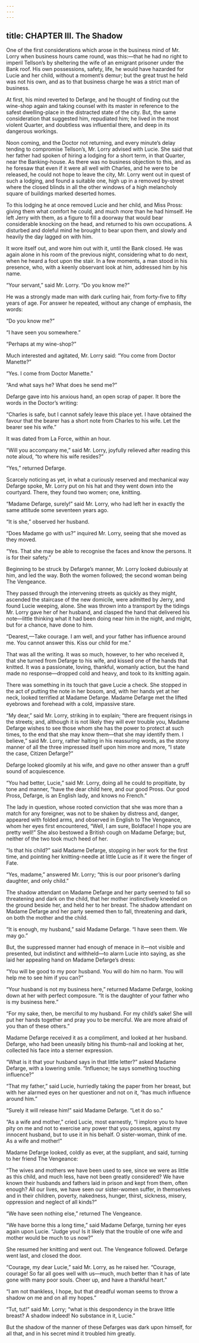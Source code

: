 ```yaml
---
---
---
```

title: CHAPTER III. The Shadow
---

One of the first considerations which arose in the business mind of Mr. Lorry when business hours came round, was this:—that he had no right to imperil Tellson’s by sheltering the wife of an emigrant prisoner under the Bank roof. His own possessions, safety, life, he would have hazarded for Lucie and her child, without a moment’s demur; but the great trust he held was not his own, and as to that business charge he was a strict man of business.

At first, his mind reverted to Defarge, and he thought of finding out the wine-shop again and taking counsel with its master in reference to the safest dwelling-place in the distracted state of the city. But, the same consideration that suggested him, repudiated him; he lived in the most violent Quarter, and doubtless was influential there, and deep in its dangerous workings.

Noon coming, and the Doctor not returning, and every minute’s delay tending to compromise Tellson’s, Mr. Lorry advised with Lucie. She said that her father had spoken of hiring a lodging for a short term, in that Quarter, near the Banking-house. As there was no business objection to this, and as he foresaw that even if it were all well with Charles, and he were to be released, he could not hope to leave the city, Mr. Lorry went out in quest of such a lodging, and found a suitable one, high up in a removed by-street where the closed blinds in all the other windows of a high melancholy square of buildings marked deserted homes.

To this lodging he at once removed Lucie and her child, and Miss Pross: giving them what comfort he could, and much more than he had himself. He left Jerry with them, as a figure to fill a doorway that would bear considerable knocking on the head, and returned to his own occupations. A disturbed and doleful mind he brought to bear upon them, and slowly and heavily the day lagged on with him.

It wore itself out, and wore him out with it, until the Bank closed. He was again alone in his room of the previous night, considering what to do next, when he heard a foot upon the stair. In a few moments, a man stood in his presence, who, with a keenly observant look at him, addressed him by his name.

“Your servant,” said Mr. Lorry. “Do you know me?”

He was a strongly made man with dark curling hair, from forty-five to fifty years of age. For answer he repeated, without any change of emphasis, the words:

“Do you know me?”

“I have seen you somewhere.”

“Perhaps at my wine-shop?”

Much interested and agitated, Mr. Lorry said: “You come from Doctor Manette?”

“Yes. I come from Doctor Manette.”

“And what says he? What does he send me?”

Defarge gave into his anxious hand, an open scrap of paper. It bore the words in the Doctor’s writing:

“Charles is safe, but I cannot safely leave this place yet. I have obtained the favour that the bearer has a short note from Charles to his wife. Let the bearer see his wife.”

It was dated from La Force, within an hour.

“Will you accompany me,” said Mr. Lorry, joyfully relieved after reading this note aloud, “to where his wife resides?”

“Yes,” returned Defarge.

Scarcely noticing as yet, in what a curiously reserved and mechanical way Defarge spoke, Mr. Lorry put on his hat and they went down into the courtyard. There, they found two women; one, knitting.

“Madame Defarge, surely!” said Mr. Lorry, who had left her in exactly the same attitude some seventeen years ago.

“It is she,” observed her husband.

“Does Madame go with us?” inquired Mr. Lorry, seeing that she moved as they moved.

“Yes. That she may be able to recognise the faces and know the persons. It is for their safety.”

Beginning to be struck by Defarge’s manner, Mr. Lorry looked dubiously at him, and led the way. Both the women followed; the second woman being The Vengeance.

They passed through the intervening streets as quickly as they might, ascended the staircase of the new domicile, were admitted by Jerry, and found Lucie weeping, alone. She was thrown into a transport by the tidings Mr. Lorry gave her of her husband, and clasped the hand that delivered his note—little thinking what it had been doing near him in the night, and might, but for a chance, have done to him.

“Dearest,—Take courage. I am well, and your father has influence around me. You cannot answer this. Kiss our child for me.”

That was all the writing. It was so much, however, to her who received it, that she turned from Defarge to his wife, and kissed one of the hands that knitted. It was a passionate, loving, thankful, womanly action, but the hand made no response—dropped cold and heavy, and took to its knitting again.

There was something in its touch that gave Lucie a check. She stopped in the act of putting the note in her bosom, and, with her hands yet at her neck, looked terrified at Madame Defarge. Madame Defarge met the lifted eyebrows and forehead with a cold, impassive stare.

“My dear,” said Mr. Lorry, striking in to explain; “there are frequent risings in the streets; and, although it is not likely they will ever trouble you, Madame Defarge wishes to see those whom she has the power to protect at such times, to the end that she may know them—that she may identify them. I believe,” said Mr. Lorry, rather halting in his reassuring words, as the stony manner of all the three impressed itself upon him more and more, “I state the case, Citizen Defarge?”

Defarge looked gloomily at his wife, and gave no other answer than a gruff sound of acquiescence.

“You had better, Lucie,” said Mr. Lorry, doing all he could to propitiate, by tone and manner, “have the dear child here, and our good Pross. Our good Pross, Defarge, is an English lady, and knows no French.”

The lady in question, whose rooted conviction that she was more than a match for any foreigner, was not to be shaken by distress and, danger, appeared with folded arms, and observed in English to The Vengeance, whom her eyes first encountered, “Well, I am sure, Boldface! I hope you are pretty well!” She also bestowed a British cough on Madame Defarge; but, neither of the two took much heed of her.

“Is that his child?” said Madame Defarge, stopping in her work for the first time, and pointing her knitting-needle at little Lucie as if it were the finger of Fate.

“Yes, madame,” answered Mr. Lorry; “this is our poor prisoner’s darling daughter, and only child.”

The shadow attendant on Madame Defarge and her party seemed to fall so threatening and dark on the child, that her mother instinctively kneeled on the ground beside her, and held her to her breast. The shadow attendant on Madame Defarge and her party seemed then to fall, threatening and dark, on both the mother and the child.

“It is enough, my husband,” said Madame Defarge. “I have seen them. We may go.”

But, the suppressed manner had enough of menace in it—not visible and presented, but indistinct and withheld—to alarm Lucie into saying, as she laid her appealing hand on Madame Defarge’s dress:

“You will be good to my poor husband. You will do him no harm. You will help me to see him if you can?”

“Your husband is not my business here,” returned Madame Defarge, looking down at her with perfect composure. “It is the daughter of your father who is my business here.”

“For my sake, then, be merciful to my husband. For my child’s sake! She will put her hands together and pray you to be merciful. We are more afraid of you than of these others.”

Madame Defarge received it as a compliment, and looked at her husband. Defarge, who had been uneasily biting his thumb-nail and looking at her, collected his face into a sterner expression.

“What is it that your husband says in that little letter?” asked Madame Defarge, with a lowering smile. “Influence; he says something touching influence?”

“That my father,” said Lucie, hurriedly taking the paper from her breast, but with her alarmed eyes on her questioner and not on it, “has much influence around him.”

“Surely it will release him!” said Madame Defarge. “Let it do so.”

“As a wife and mother,” cried Lucie, most earnestly, “I implore you to have pity on me and not to exercise any power that you possess, against my innocent husband, but to use it in his behalf. O sister-woman, think of me. As a wife and mother!”

Madame Defarge looked, coldly as ever, at the suppliant, and said, turning to her friend The Vengeance:

“The wives and mothers we have been used to see, since we were as little as this child, and much less, have not been greatly considered? We have known their husbands and fathers laid in prison and kept from them, often enough? All our lives, we have seen our sister-women suffer, in themselves and in their children, poverty, nakedness, hunger, thirst, sickness, misery, oppression and neglect of all kinds?”

“We have seen nothing else,” returned The Vengeance.

“We have borne this a long time,” said Madame Defarge, turning her eyes again upon Lucie. “Judge you! Is it likely that the trouble of one wife and mother would be much to us now?”

She resumed her knitting and went out. The Vengeance followed. Defarge went last, and closed the door.

“Courage, my dear Lucie,” said Mr. Lorry, as he raised her. “Courage, courage! So far all goes well with us—much, much better than it has of late gone with many poor souls. Cheer up, and have a thankful heart.”

“I am not thankless, I hope, but that dreadful woman seems to throw a shadow on me and on all my hopes.”

“Tut, tut!” said Mr. Lorry; “what is this despondency in the brave little breast? A shadow indeed! No substance in it, Lucie.”

But the shadow of the manner of these Defarges was dark upon himself, for all that, and in his secret mind it troubled him greatly.